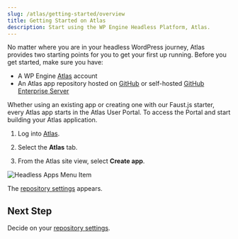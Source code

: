 ```yaml
---
slug: /atlas/getting-started/overview
title: Getting Started on Atlas
description: Start using the WP Engine Headless Platform, Atlas.
---
```


No matter where you are in your headless WordPress journey, Atlas provides two starting points for you to get your first up running. Before you get started, make sure you have:

- A WP Engine [Atlas](https://wpengine.com/atlas) account
- An Atlas app repository hosted on [GitHub](https://github.com/) or self-hosted [GitHub Enterprise Server](https://github.com/enterprise)

Whether using an existing app or creating one with our Faust.js starter, every Atlas app starts in the Atlas User Portal. To access the Portal and start building your Atlas application.

1. Log into [Atlas](https://wpengine.com/atlas).

2. Select the **Atlas** tab.

3. From the Atlas site view, select **Create app**.

![Headless Apps Menu Item](./assets/img/portal-menu.png)

The [repository settings](./set-repository-settings) appears.

## Next Step

Decide on your [repository settings](./set-repository-settings).
